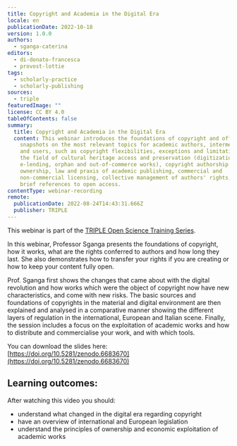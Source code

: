 ```yaml
---
title: Copyright and Academia in the Digital Era
locale: en
publicationDate: 2022-10-18
version: 1.0.0
authors:
  - sganga-caterina
editors:
  - di-donato-francesca
  - provost-lottie
tags:
  - scholarly-practice
  - scholarly-publishing
sources:
  - triple
featuredImage: ""
license: CC BY 4.0
tableOfContents: false
summary:
  title: Copyright and Academia in the Digital Era
  content: This webinar introduces the foundations of copyright and offers
    snapshots on the most relevant topics for academic authors, intermediaries
    and users, such as copyright flexibilities, exceptions and limitations in
    the field of cultural heritage access and preservation (digitization,
    e-lending, orphan and out-of-commerce works), copyright authorship and
    ownership, law and praxis of academic publishing, commercial and
    non-commercial licensing, collective management of authors' rights, with
    brief references to open access.
contentType: webinar-recording
remote:
  publicationDate: 2022-08-24T14:43:31.666Z
  publisher: TRIPLE
---
```

This webinar is part of the [TRIPLE Open Science Training Series](https://project.gotriple.eu/training/).

In this webinar, Professor Sganga presents the foundations of copyright, how it works, what are the rights conferred to authors and how long they last. She also demonstrates how to transfer your rights if you are creating or how to keep your content fully open.

Prof. Sganga first shows the changes that came about with the digital revolution and how works which were the object of copyright now have new characteristics, and come with new risks. The basic sources and foundations of copyrights in the material and digital environment are then explained and analysed in a comparative manner showing the different layers of regulation in the international, European and Italian scene. Finally, the session includes a focus on the exploitation of academic works and how to distribute and commercialise your work, and with which tools.

You can download the slides here: [https://doi.org/10.5281/zenodo.6683670](https://doi.org/10.5281/zenodo.6683670)

## Learning outcomes:

After watching this video you should:

* understand what changed in the digital era regarding copyright
* have an overview of international and European legislation
* understand the principles of ownership and economic exploitation of academic works

<VideoCard provider="youtube" id="ckQOIM99_DU" title="Copyright and Academia in the Digital Era" subtitle="Click here to view" image="images/copyright-triple.jpg" />
